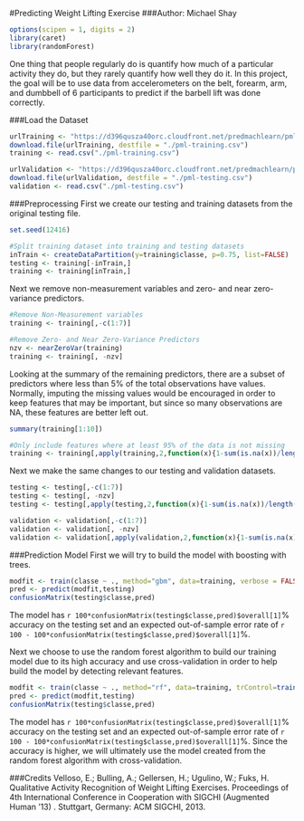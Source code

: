 #Predicting Weight Lifting Exercise
###Author: Michael Shay


```r
options(scipen = 1, digits = 2)
library(caret)
library(randomForest)
```

One thing that people regularly do is quantify how much of a particular activity they do, but they rarely quantify how well they do it. In this project, the goal will be to use data from accelerometers on the belt, forearm, arm, and dumbbell of 6 participants to predict if the barbell lift was done correctly.

###Load the Dataset
```r
urlTraining <- "https://d396qusza40orc.cloudfront.net/predmachlearn/pml-training.csv"
download.file(urlTraining, destfile = "./pml-training.csv")
training <- read.csv("./pml-training.csv")

urlValidation <- "https://d396qusza40orc.cloudfront.net/predmachlearn/pml-testing.csv"
download.file(urlValidation, destfile = "./pml-testing.csv")
validation <- read.csv("./pml-testing.csv")
```

###Preprocessing
First we create our testing and training datasets from the original testing file.
```r
set.seed(12416)

#Split training dataset into training and testing datasets
inTrain <- createDataPartition(y=training$classe, p=0.75, list=FALSE)
testing <- training[-inTrain,]
training <- training[inTrain,]
```

Next we remove non-measurement variables and zero- and near zero-variance predictors.
```r
#Remove Non-Measurement variables
training <- training[,-c(1:7)]

#Remove Zero- and Near Zero-Variance Predictors
nzv <- nearZeroVar(training)
training <- training[, -nzv]
```

Looking at the summary of the remaining predictors, there are a subset of predictors where less than 5% of the total observations have values. Normally, imputing the missing values would be encouraged in order to keep features that may be important, but since so many observations are NA, these features are better left out.

```r
summary(training[1:10])

#Only include features where at least 95% of the data is not missing
training <- training[,apply(training,2,function(x){1-sum(is.na(x))/length(x)}) >= 0.05]

```

Next we make the same changes to our testing and validation datasets.
```r
testing <- testing[,-c(1:7)]
testing <- testing[, -nzv]
testing <- testing[,apply(testing,2,function(x){1-sum(is.na(x))/length(x)}) >= 0.05]

validation <- validation[,-c(1:7)]
validation <- validation[, -nzv]
validation <- validation[,apply(validation,2,function(x){1-sum(is.na(x))/length(x)}) >= 0.05]
```

###Prediction Model
First we will try to build the model with boosting with trees.
```r
modfit <- train(classe ~ ., method="gbm", data=training, verbose = FALSE)
pred <- predict(modfit,testing)
confusionMatrix(testing$classe,pred)
```

The model has `r 100*confusionMatrix(testing$classe,pred)$overall[1]`% accuracy on the testing set and an expected out-of-sample error rate of `r 100 - 100*confusionMatrix(testing$classe,pred)$overall[1]`%.

Next we choose to use the random forest algorithm to build our training model due to its high accuracy and use cross-validation in order to help build the model by detecting relevant features.

```r
modfit <- train(classe ~ ., method="rf", data=training, trControl=trainControl(method="cv", number=3))
pred <- predict(modfit,testing)
confusionMatrix(testing$classe,pred)
```

The model has `r 100*confusionMatrix(testing$classe,pred)$overall[1]`% accuracy on the testing set and an expected out-of-sample error rate of `r 100 - 100*confusionMatrix(testing$classe,pred)$overall[1]`%. Since the accuracy is higher, we will ultimately use the model created from the random forest algorithm with cross-validation.

###Credits
Velloso, E.; Bulling, A.; Gellersen, H.; Ugulino, W.; Fuks, H. Qualitative Activity Recognition of Weight Lifting Exercises. Proceedings of 4th International Conference in Cooperation with SIGCHI (Augmented Human '13) . Stuttgart, Germany: ACM SIGCHI, 2013.